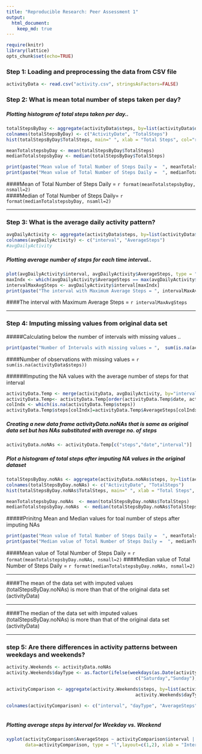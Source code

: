 ```yaml
---
title: "Reproducible Research: Peer Assessment 1"
output: 
  html_document: 
    keep_md: true
---
```



```r
require(knitr)
library(lattice)
opts_chunk$set(echo=TRUE) 
```

### Step 1: Loading and preprocessing the data from CSV file
```r
activityData <- read.csv("activity.csv", stringsAsFactors=FALSE)
```

### Step 2: What is mean total number of steps taken per day?

##### Plotting histogram of total steps taken per day..
```r
totalStepsByDay <- aggregate(activityData$steps, by=list(activityData$date), FUN=sum, na.rm=TRUE)
colnames(totalStepsByDay) <- c("ActivityDate", "TotalSteps")
hist(totalStepsByDay$TotalSteps, main=" ", xlab = "Total Steps", col="red")

meanTotalstepsbyDay <- mean(totalStepsByDay$TotalSteps)
medianTotalstepsbyDay <- median(totalStepsByDay$TotalSteps)

print(paste("Mean value of Total Number of Steps Daily =  ", meanTotalstepsbyDay))
print(paste("Mean value of Total Number of Steps Daily =  ", medianTotalstepsbyDay))
```

####Mean of Total Number of Steps Daily = `r format(meanTotalstepsbyDay, nsmall=2) `  
####Median of Total Number of Steps Daily= `r format(medianTotalstepsbyDay, nsamll=2)`  

---
   
    
### Step 3: What is the average daily activity pattern?
```r
avgDailyActivity <- aggregate(activityData$steps, by=list(activityData$interval), FUN=mean, na.rm=TRUE)
colnames(avgDailyActivity) <- c("interval", "AverageSteps")
#avgDailyActivity
```
##### Plotting average number of steps for each time interval..
```r
plot(avgDailyActivity$interval, avgDailyActivity$AverageSteps, type = "l", xlab ="Interval", ylab="Average Steps")
maxIndx <- which(avgDailyActivity$AverageSteps == max(avgDailyActivity$AverageSteps))  
intervalMaxAvgSteps <- avgDailyActivity$interval[maxIndx]
print(paste("The interval with Maximum Average Steps = ", intervalMaxAvgSteps))
```

####The interval with Maximum Average Steps =  `r intervalMaxAvgSteps`

---

### Step 4: Imputing missing values from original data set   

#####Calculating below the number of intervals with missing values ..
```r
print(paste("Number of Intervals with missing values = ",  sum(is.na(activityData$steps))))
```
####Number of observations with missing values = `r sum(is.na(activityData$steps))`
  
######Imputing the NA values with the average number of steps for that interval
```r
activityData.Temp <- merge(activityData, avgDailyActivity, by="interval")
activityData.Temp<- activityData.Temp[order(activityData.Temp$date, activityData.Temp$interval), ]
colIndx <- which(is.na(activityData.Temp$steps))
activityData.Temp$steps[colIndx]=activityData.Temp$AverageSteps[colIndx]
```

##### Creating a new data frame activityData.noNAs that is same as original data set but has NAs substituted with average no. of steps

```r
activityData.noNAs <- activityData.Temp[c("steps","date","interval")]
```
##### Plot a histogram of total steps after imputing NA values in the original dataset

```r
totalStepsByDay.noNAs <- aggregate(activityData.noNAs$steps, by=list(activityData.noNAs$date), FUN=sum, na.rm=TRUE)
colnames(totalStepsByDay.noNAs) <- c("ActivityDate", "TotalSteps")
hist(totalStepsByDay.noNAs$TotalSteps, main=" ", xlab = "Total Steps", col="red")

meanTotalstepsbyDay.noNAs  <- mean(totalStepsByDay.noNAs$TotalSteps)
medianTotalstepsbyDay.noNAs  <- median(totalStepsByDay.noNAs$TotalSteps)
```

#####Prinitng Mean and Median values for toal number of steps after imputing NAs
```r
print(paste("Mean value of Total Number of Steps Daily =  ", meanTotalstepsbyDay.noNAs))
print(paste("Median value of Total Number of Steps Daily =  ", medianTotalstepsbyDay.noNAs))  
```

####Mean value of Total Number of Steps Daily = `r format(meanTotalstepsbyDay.noNAs, nsmall=2)`
####Median value of Total Number of Steps Daily = `r format(medianTotalstepsbyDay.noNAs, nsmall=2)`

--- 

####The mean of the data set with imputed values (totalStepsByDay.noNAs) is more than that of the original data set (activityData)

---

####The median of the data set with imputed values (totalStepsByDay.noNAs) is more than that of the original data set (activityData)
 
---


### step 5: Are there differences in activity patterns between weekdays and weekends?
```r
activity.Weekends <- activityData.noNAs
activity.Weekends$dayType <- as.factor(ifelse(weekdays(as.Date(activity.Weekends$date, "%Y-%m-%d")) %in% 
                                                c("Saturday","Sunday"), "weekend", "weekday"))

activityComparison <- aggregate(activity.Weekends$steps, by=list(activity.Weekends$interval, 
                                                activity.Weekends$dayType), FUN=mean, na.rm=TRUE)

colnames(activityComparison) <- c("interval", "dayType", "AverageSteps")
                                  
```
##### Plotting average steps by interval for Weekday vs. Weekend
```r
xyplot(activityComparison$AverageSteps ~ activityComparison$interval | activityComparison$dayType, 
       data=activityComparison, type = "l",layout=c(1,2), xlab = "Interval", ylab = "Number of steps")
```
